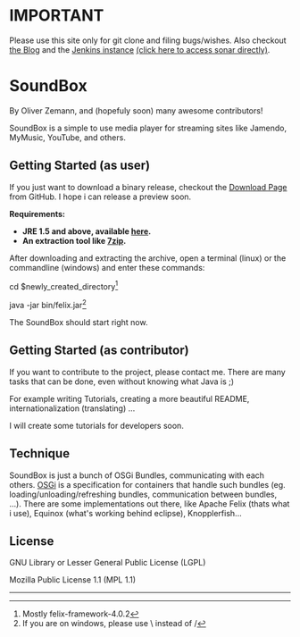 = IMPORTANT =
Please use this site only for git clone and filing bugs/wishes. Also checkout [https://www.l33tbox.de the Blog] and the [https://www.l33tbox.de:8080 Jenkins instance] [https://www.l33tbox.de:9000 (click here to access sonar directly)].

= SoundBox =
By Oliver Zemann, and (hopefuly soon) many awesome contributors!

SoundBox is a simple to use media player for streaming sites like Jamendo, MyMusic, YouTube, and others. 


== Getting Started (as user) ==
If you just want to download a binary release, checkout the [https://github.com/olze/SoundBox/downloads Download Page] from GitHub. I hope i can release a preview soon.

'''Requirements: '''

* '''JRE 1.5 and above, available [http://www.oracle.com/technetwork/java/javase/downloads/index.html here].'''
* '''An extraction tool like [http://7-zip.org/ 7zip].'''

After downloading and extracting the archive, open a terminal (linux) or the commandline (windows) and enter these commands:

cd $newly_created_directory<ref name="ftn0">Mostly felix-framework-4.0.2</ref>

java -jar bin/felix.jar<ref name="ftn1">If you are on windows, please use \ instead of / </ref>

The SoundBox should start right now.

== Getting Started (as contributor) ==
If you want to contribute to the project, please contact me. There are many tasks that can be done, even without knowing what Java is ;)

For example writing Tutorials, creating a more beautiful README, internationalization (translating) … 

I will create some tutorials for developers soon.


== Technique ==
SoundBox is just a bunch of OSGi Bundles, communicating with each others. [http://www.osgi.org/Main/HomePage OSGi] is a specification for containers that handle such bundles (eg. loading/unloading/refreshing bundles, communication between bundles, …). There are some implementations out there, like Apache Felix (thats what i use), Equinox (what's working behind eclipse), Knopplerfish... 

== License ==
GNU Library or Lesser General Public License (LGPL) 

Mozilla Public License 1.1 (MPL 1.1) 

----
<references/>
